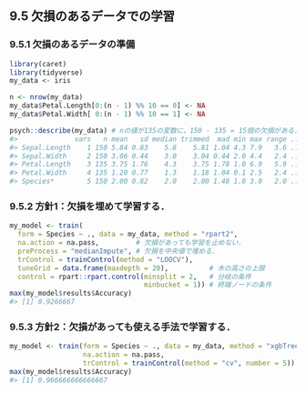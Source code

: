 ## 9.5 欠損のあるデータでの学習

### 9.5.1 欠損のあるデータの準備

```r
library(caret)
library(tidyverse)
my_data <- iris

n <- nrow(my_data)
my_data$Petal.Length[0:(n - 1) %% 10 == 0] <- NA
my_data$Petal.Width[ 0:(n - 1) %% 10 == 1] <- NA

psych::describe(my_data) # nの値が135の変数に，150 - 135 = 15個の欠損がある．
#>              vars   n mean   sd median trimmed  mad min max range ...
#> Sepal.Length    1 150 5.84 0.83    5.8    5.81 1.04 4.3 7.9   3.6 ...
#> Sepal.Width     2 150 3.06 0.44    3.0    3.04 0.44 2.0 4.4   2.4 ...
#> Petal.Length    3 135 3.75 1.76    4.3    3.75 1.78 1.0 6.9   5.9 ...
#> Petal.Width     4 135 1.20 0.77    1.3    1.18 1.04 0.1 2.5   2.4 ...
#> Species*        5 150 2.00 0.82    2.0    2.00 1.48 1.0 3.0   2.0 ...
```

### 9.5.2 方針1：欠損を埋めて学習する．

```r
my_model <- train(
  form = Species ~ ., data = my_data, method = "rpart2",
  na.action = na.pass,         # 欠損があっても学習を止めない．
  preProcess = "medianImpute", # 欠損を中央値で埋める．
  trControl = trainControl(method = "LOOCV"),
  tuneGrid = data.frame(maxdepth = 20),          # 木の高さの上限
  control = rpart::rpart.control(minsplit = 2,   # 分岐の条件
                                 minbucket = 1)) # 終端ノードの条件
max(my_model$results$Accuracy)
#> [1] 0.9266667
```

### 9.5.3 方針2：欠損があっても使える手法で学習する．

```r
my_model <- train(form = Species ~ ., data = my_data, method = "xgbTree",
                  na.action = na.pass,
                  trControl = trainControl(method = "cv", number = 5))
max(my_model$results$Accuracy)
#> [1] 0.966666666666667
```

